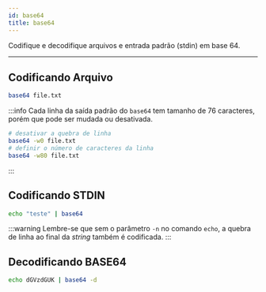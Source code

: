 ```yaml
---
id: base64
title: base64
---
```


Codifique e decodifique arquivos e entrada padrão (stdin) em base 64.

---

## Codificando Arquivo

```bash
base64 file.txt
```

:::info
Cada linha da saída padrão do `base64` tem tamanho de 76 caracteres, porém que
pode ser mudada ou desativada.

```bash
# desativar a quebra de linha
base64 -w0 file.txt
# definir o número de caracteres da linha
base64 -w80 file.txt
```

:::

## Codificando STDIN

```bash
echo "teste" | base64
```

:::warning
Lembre-se que sem o parâmetro `-n` no comando `echo`, a quebra de linha ao final
da *string* também é codificada.
:::

## Decodificando BASE64

```bash
echo dGVzdGUK | base64 -d
```
